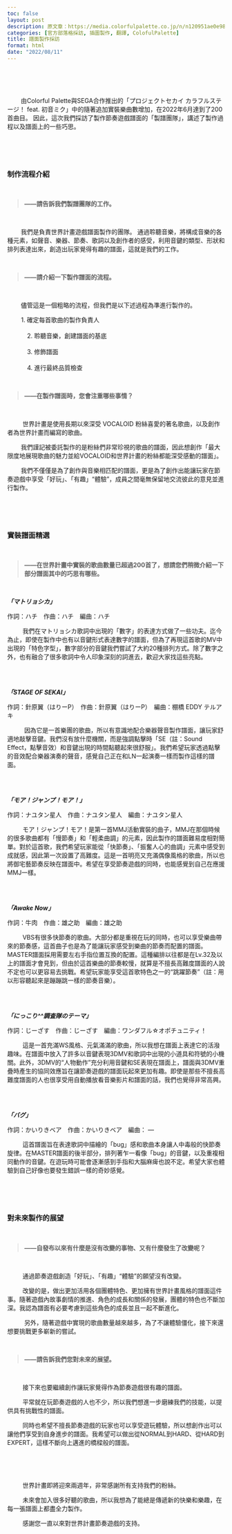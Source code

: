 ```yaml
---
toc: false
layout: post
description: 原文章：https://media.colorfulpalette.co.jp/n/n120951ae0e98 | 此篇訪談翻譯僅作為個人練習。
categories: [官方部落格採訪, 插圖製作, 翻譯, ColofulPalette] 
title: 譜面製作採訪
format: html
date: "2022/08/11"
---
```


<br><br><br>

&nbsp;&nbsp;&nbsp;&nbsp;&nbsp;&nbsp;&nbsp;&nbsp;由Colorful Palette與SEGA合作推出的「プロジェクトセカイ カラフルステージ！ feat. 初音ミク」中的隨著追加實裝樂曲數增加，在2022年6月達到了200首曲目。 因此，這次我們採訪了製作節奏遊戲譜面的「製譜團隊」，講述了製作過程以及譜面上的一些巧思。

  
<br><br><br>
  

### 制作流程介紹

<br>
<blockquote style="font-weight:bold;"> ——請告訴我們製譜團隊的工作。 </blockquote>
<br>
  

&nbsp;&nbsp;&nbsp;&nbsp;&nbsp;&nbsp;&nbsp;&nbsp;我們是負責世界計畫遊戲譜面製作的團隊。 通過聆聽音樂，將構成音樂的各種元素，如聲音、樂器、節奏、歌詞以及創作者的感受，利用音鍵的類型、形狀和排列表達出來，創造出玩家覺得有趣的譜面，這就是我們的工作。

  
  
<br>
<blockquote style="font-weight:bold;"> ——請介紹一下製作譜面的流程。</blockquote>
<br>
  

&nbsp;&nbsp;&nbsp;&nbsp;&nbsp;&nbsp;&nbsp;&nbsp;儘管這是一個粗略的流程，但我們是以下述過程為準進行製作的。


&emsp;&emsp; 1.  確定每首歌曲的製作負責人  <br>  
&emsp;&emsp;&emsp; 2.  聆聽音樂，創建譜面的基底   <br>  
&emsp;&emsp;&emsp; 3.  修飾譜面  <br>  
&emsp;&emsp;&emsp; 4.  進行最終品質檢查 <br>  

  
  
<br>
<blockquote style="font-weight:bold;"> ——在製作譜面時，您會注重哪些事情？</blockquote>
<br>
  

&nbsp;&nbsp;&nbsp;&nbsp;&nbsp;&nbsp;&nbsp;&nbsp; 世界計畫是使用長期以來深受 VOCALOID 粉絲喜愛的著名歌曲，以及創作者為世界計畫而編寫的歌曲。 

&nbsp;&nbsp;&nbsp;&nbsp;&nbsp;&nbsp;&nbsp;&nbsp;我們謹記被委託製作的是粉絲們非常珍視的歌曲的譜面，因此想創作「最大限度地展現歌曲的魅力並給VOCALOID和世界計畫的粉絲都能深受感動的譜面」。 

&nbsp;&nbsp;&nbsp;&nbsp;&nbsp;&nbsp;&nbsp;&nbsp;我們不僅僅是為了創作與音樂相匹配的譜面，更是為了創作出能讓玩家在節奏遊戲中享受「好玩」、「有趣」“體驗”，成員之間毫無保留地交流彼此的意見並進行製作。 

<br><br><br>

### 實裝譜面精選

<br>
<blockquote style="font-weight:bold;">——在世界計畫中實裝的歌曲數量已超過200首了，想請您們稍微介紹一下部分譜面其中的巧思有哪些。 </blockquote>
<br>
  

_**「マトリョシカ」**_　

作詞：ハチ　作曲：ハチ　編曲：ハチ

&nbsp;&nbsp;&nbsp;&nbsp;&nbsp;&nbsp;&nbsp;&nbsp; 我們在マトリョシカ歌詞中出現的「數字」的表達方式做了一些功夫。迄今為止，即使在製作中也有以音鍵形式表達數字的譜面，但為了再現這首歌的MV中出現的「特色字型」，數字部分的音鍵我們嘗試了大約20種排列方式。除了數字之外，也有融合了很多歌詞中令人印象深刻的詞進去，歡迎大家找這些亮點。


<br><br>
  

_**「STAGE OF SEKAI」**_

作詞：針原翼（はりーP）　作曲：針原翼（はりーP）　編曲：棚橋 EDDY テルアキ

&nbsp;&nbsp;&nbsp;&nbsp;&nbsp;&nbsp;&nbsp;&nbsp;  因為它是一首樂團的歌曲，所以有意識地配合樂器聲音製作譜面，讓玩家舒適地敲擊音鍵。我們沒有放什麼機關，而是強調點擊時「SE（註：Sound Effect，點擊音效）和音鍵出現的時間點聽起來很舒服」。我們希望玩家透過點擊的音效配合樂器演奏的聲音，感覺自己正在和LN一起演奏一樣而製作這樣的譜面。


<br><br>


_**「モア！ジャンプ！モア！」**_

作詞：ナユタン星人　作曲：ナユタン星人　編曲：ナユタン星人

&nbsp;&nbsp;&nbsp;&nbsp;&nbsp;&nbsp;&nbsp;&nbsp; モア！ジャンプ！モア！是第一首MMJ活動實裝的曲子，MMJ在那個時候的很多歌曲都有「慢節奏」和「輕柔曲調」的元素，因此製作的譜面難易度相對簡單。對於這首歌，我們希望玩家能從「快節奏」、「振奮人心的曲調」元素中感受到成就感，因此第一次設置了高難度。這是一首明亮又充滿偶像風格的歌曲，所以也將御宅藝節奏反映在譜面中。希望在享受節奏遊戲的同時，也能感覺到自己在應援MMJ一樣。 

  
<br><br>
  

_**「Awake Now」**_

作詞：牛肉　作曲：雄之助　編曲：雄之助

&nbsp;&nbsp;&nbsp;&nbsp;&nbsp;&nbsp;&nbsp;&nbsp; VBS有很多快節奏的歌曲。大部分都是重視在玩的同時，也可以享受樂曲帶來的節奏感，這首曲子也是為了能讓玩家感受到樂曲的節奏而配置的譜面。 MASTER譜面採用需要左右手指位置互換的配置。這種編排以往都是在Lv.32及以上的譜面才會見到，但由於這首樂曲的節奏較慢，就算是不擅長高難度譜面的人說不定也可以更容易去挑戰。希望玩家能享受這首歌特色之一的“跳躍節奏”（註：用以形容聽起來是蹦蹦跳一樣的節奏音樂）。

  
<br><br>
  

_**「にっこり^^調査隊のテーマ」**_

作詞：じーざす　作曲：じーざす　編曲：ワンダフル☆オポチュニティ！

&nbsp;&nbsp;&nbsp;&nbsp;&nbsp;&nbsp;&nbsp;&nbsp; 這是一首充滿WS風格、元氣滿滿的歌曲，所以我想在譜面上表達它的活潑趣味。在譜面中放入了許多以音鍵表現3DMV和歌詞中出現的小道具和符號的小機關。此外，3DMV的“人物動作”充分利用音鍵和SE表現在譜面上，譜面與3DMV重疊時產生的協同效應旨在讓節奏遊戲的譜面玩起來更加有趣。即使是那些不擅長高難度譜面的人也很享受用自動播放看音樂影片和譜面的話，我們也覺得非常高興。


<br><br>  


_**「バグ」**_

作詞：かいりきベア　作曲：かいりきベア　編曲： —

&nbsp;&nbsp;&nbsp;&nbsp;&nbsp;&nbsp;&nbsp;&nbsp; 這首譜面旨在表達歌詞中描繪的「bug」感和歌曲本身讓人中毒般的快節奏旋律。在MASTER譜面的後半部分，排列著乍一看像「bug」的音鍵，以及重複相同動作的音鍵。在遊玩時可能會逐漸感到手指和大腦麻痺也說不定。希望大家也體驗到自己好像也要發生錯誤一樣的奇妙感覺。 

<br><br><br>

###  對未來製作的展望
<br>
<blockquote style="font-weight:bold;"> ——自發布以來有什麼是沒有改變的事物、又有什麼發生了改變呢？ </blockquote>
<br>

&nbsp;&nbsp;&nbsp;&nbsp;&nbsp;&nbsp;&nbsp;&nbsp; 通過節奏遊戲創造「好玩」、「有趣」“體驗”的願望沒有改變。 

&nbsp;&nbsp;&nbsp;&nbsp;&nbsp;&nbsp;&nbsp;&nbsp; 改變的是，做出更加活用各個團體特色、更加擁有世界計畫風格的譜面這件事。隨著遊戲內故事劇情的推進、角色的成長和關係的發展，團體的特色也不斷加深。我認為譜面有必要考慮到這些角色的成長並且一起不斷進化。

&nbsp;&nbsp;&nbsp;&nbsp;&nbsp;&nbsp;&nbsp;&nbsp;  另外，隨著遊戲中實現的歌曲數量越來越多，為了不讓體驗僵化，接下來還想要挑戰更多嶄新的嘗試。 

<br>
<blockquote style="font-weight:bold;"> ——請告訴我們您對未來的展望。 </blockquote>
<br>

&nbsp;&nbsp;&nbsp;&nbsp;&nbsp;&nbsp;&nbsp;&nbsp; 接下來也要繼續創作讓玩家覺得作為節奏遊戲很有趣的譜面。

&nbsp;&nbsp;&nbsp;&nbsp;&nbsp;&nbsp;&nbsp;&nbsp; 平常就在玩節奏遊戲的人也不少，所以我們想進一步磨練我們的技能，以提供具有挑戰性的譜面。

&nbsp;&nbsp;&nbsp;&nbsp;&nbsp;&nbsp;&nbsp;&nbsp; 同時也希望不擅長節奏遊戲的玩家也可以享受遊玩體驗，所以想創作出可以讓他們享受到自身進步的譜面。我希望可以做出從NORMAL到HARD、從HARD到EXPERT，這樣不斷向上邁進的橋樑般的譜面。

  
<br><br><br>

&nbsp;&nbsp;&nbsp;&nbsp;&nbsp;&nbsp;&nbsp;&nbsp; 世界計畫即將迎來兩週年，非常感謝所有支持我們的粉絲。

&nbsp;&nbsp;&nbsp;&nbsp;&nbsp;&nbsp;&nbsp;&nbsp; 未來會加入很多好聽的歌曲，所以我想為了能總是傳遞新的快樂和樂趣，在每一張譜面上都盡全力製作。

  

&nbsp;&nbsp;&nbsp;&nbsp;&nbsp;&nbsp;&nbsp;&nbsp; 感謝您一直以來對世界計畫節奏遊戲的支持。